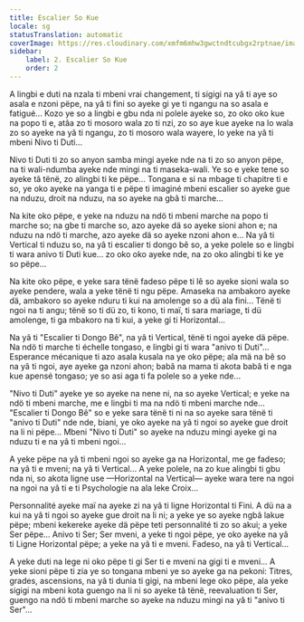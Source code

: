 ```yaml
---
title: Escalier So Kue
locale: sg
statusTranslation: automatic
coverImage: https://res.cloudinary.com/xmfm6mhw3gwctndtcubgx2rptnae/image/upload/v1740468922/small_cover_tratado_de_psicologia_revolucionaria_a4c0dca4e0.webp
sidebar:
    label: 2. Escalier So Kue
    order: 2
---
```

A lingbi e duti na nzala ti mbeni vrai changement, ti sigigi na yâ ti aye so asala e nzoni pëpe, na yâ ti fini so ayeke gi ye ti ngangu na so asala e fatigué... Kozo ye so a lingbi e gbu nda ni polele ayeke so, zo oko oko kue na popo ti e, atâa zo ti mosoro wala zo ti nzi, zo so aye kue ayeke na lo wala zo so ayeke na yâ ti ngangu, zo ti mosoro wala wayere, lo yeke na yâ ti mbeni Nivo ti Duti...

Nivo ti Duti ti zo so anyon samba mingi ayeke nde na ti zo so anyon pëpe, na ti wali-ndumba ayeke nde mingi na ti maseka-wali. Ye so e yeke tene so ayeke tâ tënë, zo alingbi ti ke pëpe... Tongana e si na mbage ti chapitre ti e so, ye oko ayeke na yanga ti e pëpe ti imaginé mbeni escalier so ayeke gue na nduzu, droit na nduzu, na so ayeke na gbâ ti marche...

Na kite oko pëpe, e yeke na nduzu na ndö ti mbeni marche na popo ti marche so; na gbe ti marche so, azo ayeke dä so ayeke sioni ahon e; na nduzu na ndö ti marche, azo ayeke dä so ayeke nzoni ahon e... Na yâ ti Vertical ti nduzu so, na yâ ti escalier ti dongo bê so, a yeke polele so e lingbi ti wara anivo ti Duti kue... zo oko oko ayeke nde, na zo oko alingbi ti ke ye so pëpe...

Na kite oko pëpe, e yeke sara tënë fadeso pëpe ti lê so ayeke sioni wala so ayeke pendere, wala a yeke tënë ti ngu pëpe. Amaseka na ambakoro ayeke dä, ambakoro so ayeke nduru ti kui na amolenge so a dü ala fini... Tënë ti ngoi na ti angu; tënë so ti dü zo, ti kono, ti maï, ti sara mariage, ti dü amolenge, ti ga mbakoro na ti kui, a yeke gi ti Horizontal...

Na yâ ti "Escalier ti Dongo Bê", na yâ ti Vertical, tënë ti ngoi ayeke dä pëpe. Na ndö ti marche ti échelle tongaso, e lingbi gi ti wara "anivo ti Duti"... Esperance mécanique ti azo asala kusala na ye oko pëpe; ala mä na bê so na yâ ti ngoi, aye ayeke ga nzoni ahon; babâ na mama ti akota babâ ti e nga kue apensé tongaso; ye so asi aga ti fa polele so a yeke nde...

"Nivo ti Duti" ayeke ye so ayeke na nene ni, na so ayeke Vertical; e yeke na ndö ti mbeni marche, me e lingbi ti ma na ndö ti mbeni marche nde... "Escalier ti Dongo Bê" so e yeke sara tënë ti ni na so ayeke sara tënë ti "anivo ti Duti" nde nde, biani, ye oko ayeke na yâ ti ngoi so ayeke gue droit na li ni pëpe... Mbeni "Nivo ti Duti" so ayeke na nduzu mingi ayeke gi na nduzu ti e na yâ ti mbeni ngoi...

A yeke pëpe na yâ ti mbeni ngoi so ayeke ga na Horizontal, me ge fadeso; na yâ ti e mveni; na yâ ti Vertical... A yeke polele, na zo kue alingbi ti gbu nda ni, so akota ligne use —Horizontal na Vertical— ayeke wara tere na ngoi na ngoi na yâ ti e ti Psychologie na ala leke Croix...

Personnalité ayeke maï na ayeke zi na yâ ti ligne Horizontal ti Fini. A dü na a kui na yâ ti ngoi so ayeke gue droit na li ni; a yeke ye so ayeke ngbâ lakue pëpe; mbeni kekereke ayeke dä pëpe teti personnalité ti zo so akui; a yeke Ser pëpe... Anivo ti Ser; Ser mveni, a yeke ti ngoi pëpe, ye oko ayeke na yâ ti Ligne Horizontal pëpe; a yeke na yâ ti e mveni. Fadeso, na yâ ti Vertical...

A yeke duti na lege ni oko pëpe ti gi Ser ti e mveni na gigi ti e mveni... A yeke sioni pëpe ti zia ye so tongana mbeni ye so ayeke ga na pekoni: Titres, grades, ascensions, na yâ ti dunia ti gigi, na mbeni lege oko pëpe, ala yeke sigigi na mbeni kota guengo na li ni so ayeke tâ tënë, reevaluation ti Ser, guengo na ndö ti mbeni marche so ayeke na nduzu mingi na yâ ti "anivo ti Ser"...


